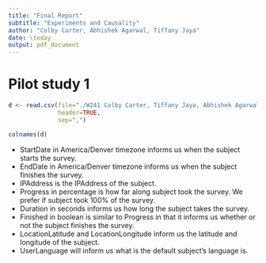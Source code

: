 ```yaml
---
title: "Final Report"
subtitle: "Experiments and Causality"
author: "Colby Carter, Abhishek Agarwal, Tiffany Jaya"
date: \today
output: pdf_document
---
```


# Pilot study 1

```r
d <- read.csv(file="./W241 Colby Carter, Tiffany Jaya, Abhishek Agarwal_April 5, 2018_00.27.csv",
              header=TRUE, 
              sep=",")
```

```r
colnames(d)
```

* StartDate in America/Denver timezone informs us when the subject starts the survey.
* EndDate in America/Denver timezone informs us when the subject finishes the survey.
* IPAddress is the IPAddress of the subject.
* Progress in percentage is how far along subject took the survey. 
  We prefer if subject took 100% of the survey.
* Duration in seconds informs us how long the subject takes the survey.
* Finished in boolean is similar to Progress in that it informs us whether or not the subject finishes the survey.
* LocationLatitude and LocationLongitude inform us the latitude and longitude of the subject.
* UserLanguage will inform us what is the default subject's language is.
